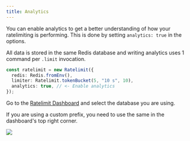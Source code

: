 ```yaml
---
title: Analytics
---
```


You can enable analytics to get a better understanding of how your ratelimiting
is performing. This is done by setting `analytics: true` in the options.

All data is stored in the same Redis database and writing analytics uses 1
command per `.limit` invocation.

```ts
const ratelimit = new Ratelimit({
  redis: Redis.fromEnv(),
  limiter: Ratelimit.tokenBucket(5, "10 s", 10),
  analytics: true, // <- Enable analytics
});
```

Go to the [Ratelimit Dashboard](https://console.upstash.com/ratelimit) and
select the database you are using.

If you are using a custom prefix, you need to use the same in the dashboard's
top right corner.

<Frame>
  <img src="img/sdk/ratelimit/dashboard.png" />
</Frame>
